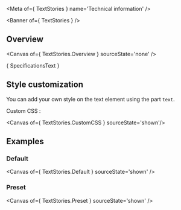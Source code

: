 
<Meta of={ TextStories } name='Technical information' />

<Banner of={ TextStories } />

## Overview

<Canvas of={ TextStories.Overview } sourceState='none' />

<Markdown> { SpecificationsText } </Markdown>

## Style customization

You can add your own style on the text element using the part `text`.

Custom CSS :

<Canvas of={ TextStories.CustomCSS } sourceState='shown'/>

## Examples

### Default

<Canvas of={ TextStories.Default } sourceState='shown' />

### Preset

<Canvas of={ TextStories.Preset } sourceState='shown' />
